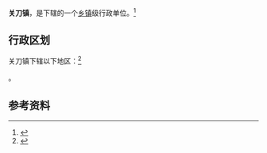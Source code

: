 {{中国乡级行政区|42/12/22/103/000}}

'''关刀镇'''，是{{PRC admin/fullname|42/12/22/103/000|3}}下辖的一个[[乡镇|乡镇]]级行政单位。<ref>{{PRC admin/ref sgc|{{PRC admin/parent|42/12/22/103/000}}}}</ref>

== 行政区划 ==

关刀镇下辖以下地区：<ref>{{PRC admin/ref sgc|42/12/22/103/000}}</ref>

{{PRC admin/children|42/12/22/103/000}}。

== 参考资料 ==

{{reflist}}

{{行政区划小作品}}
{{PRC admin/navcat|42/12/22/103/000}}